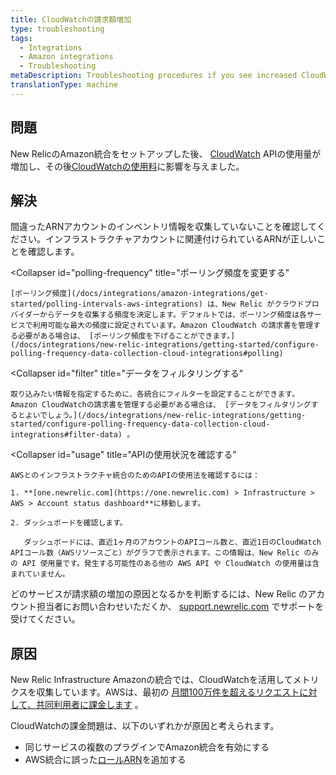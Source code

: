```yaml
---
title: CloudWatchの請求額増加
type: troubleshooting
tags:
  - Integrations
  - Amazon integrations
  - Troubleshooting
metaDescription: Troubleshooting procedures if you see increased CloudWatch billing with your infrastructure integration for AWS.
translationType: machine
---
```


## 問題

New RelicのAmazon統合をセットアップした後、 [CloudWatch](https://aws.amazon.com/cloudwatch/) APIの使用量が増加し、その後[CloudWatchの使用料](https://aws.amazon.com/cloudwatch/pricing/)に影響を与えました。

## 解決

<CollapserGroup>
  <Collapser
    id="arn"
    title="インフラストラクチャアカウントのARNを確認します"
  >
    間違ったARNアカウントのインベントリ情報を収集していないことを確認してください。インフラストラクチャアカウントに関連付けられているARNが正しいことを確認します。
  </Collapser>

  <Collapser
    id="polling-frequency"
    title="ポーリング頻度を変更する"
  >
    [ポーリング頻度](/docs/integrations/amazon-integrations/get-started/polling-intervals-aws-integrations) は、New Relic がクラウドプロバイダーからデータを収集する頻度を決定します。デフォルトでは、ポーリング頻度は各サービスで利用可能な最大の頻度に設定されています。Amazon CloudWatch の請求書を管理する必要がある場合は、 [ポーリング頻度を下げることができます。](/docs/integrations/new-relic-integrations/getting-started/configure-polling-frequency-data-collection-cloud-integrations#polling)
  </Collapser>

  <Collapser
    id="filter"
    title="データをフィルタリングする"
  >
    取り込みたい情報を指定するために、各統合にフィルターを設定することができます。Amazon CloudWatchの請求書を管理する必要がある場合は、 [データをフィルタリングするとよいでしょう。](/docs/integrations/new-relic-integrations/getting-started/configure-polling-frequency-data-collection-cloud-integrations#filter-data) 。
  </Collapser>

  <Collapser
    id="usage"
    title="APIの使用状況を確認する"
  >
    AWSとのインフラストラクチャ統合のためのAPIの使用法を確認するには：

    1. **[one.newrelic.com](https://one.newrelic.com) > Infrastructure > AWS > Account status dashboard**に移動します。

    2. ダッシュボードを確認します。

       ダッシュボードには、直近1ヶ月のアカウントのAPIコール数と、直近1日のCloudWatch APIコール数（AWSリソースごと）がグラフで表示されます。この情報は、New Relic のみの API 使用量です。発生する可能性のある他の AWS API や CloudWatch の使用量は含まれていません。
  </Collapser>
</CollapserGroup>

どのサービスが請求額の増加の原因となるかを判断するには、New Relic のアカウント担当者にお問い合わせいただくか、 [support.newrelic.com](https://support.newrelic.com/) でサポートを受けてください。

## 原因

New Relic Infrastructure Amazonの統合では、CloudWatchを活用してメトリクスを収集しています。AWSは、最初の [月間100万件を超えるリクエストに対して、共同利用者に課金します](http://docs.aws.amazon.com/AmazonCloudWatch/latest/monitoring/cloudwatch_limits.html) 。

CloudWatchの課金問題は、以下のいずれかが原因と考えられます。

* 同じサービスの複数のプラグインでAmazon統合を有効にする
* AWS統合に誤った[ロールARN](http://docs.aws.amazon.com/general/latest/gr/aws-arns-and-namespaces.html)を追加する